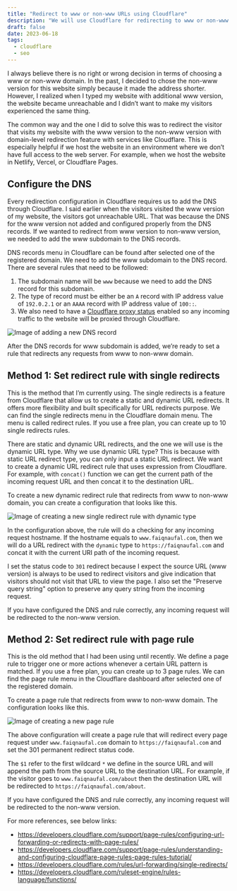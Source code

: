 ```yaml
---
title: "Redirect to www or non-www URLs using Cloudflare"
description: "We will use Cloudflare for redirecting to www or non-www URLs by setting a specific redirect URL rule for every incoming page requests."
draft: false
date: 2023-06-18
tags:
  - cloudflare
  - seo
---
```


I always believe there is no right or wrong decision in terms of choosing a www or non-www  domain. In the past, I decided to chose the non-www version for this website simply because it made the address shorter. However, I realized when I typed my website with additional www version, the website became unreachable and I didn’t want to make my visitors experienced the same thing.

The common way and the one I did to solve this was to redirect the visitor that visits my website with the www version to the non-www version with domain-level redirection feature with services like Cloudflare. This is especially helpful if we host the website in an environment where we don’t have full access to the web server. For example, when we host the website in Netlify, Vercel, or Cloudflare Pages.

## Configure the DNS

Every redirection configuration in Cloudflare requires us to add the DNS through Cloudflare. I said earlier when the visitors visited the www version of my website, the visitors got unreachable URL. That was because the DNS for the www version not added and configured properly from the DNS records. If we wanted to redirect from www version to non-www version, we needed to add the www subdomain to the DNS records.

DNS records menu in Cloudflare can be found after selected one of the registered domain. We need to add the www subdomain to the DNS record. There are several rules that need to be followed:

1. The subdomain name will be `www` because we need to add the DNS record for this subdomain.
2. The type of record must be either be an `A` record with IP address value of `192.0.2.1` or an `AAAA` record with IP address value of `100::`.
3. We also need to have a [Cloudflare proxy status](https://developers.cloudflare.com/dns/manage-dns-records/reference/proxied-dns-records) enabled so any incoming traffic to the website will be proxied through Cloudflare.

![Image of adding a new DNS record](./add-dns-record.png "Image of adding a new DNS record")

After the DNS records for www subdomain is added, we’re ready to set a rule that redirects any requests from www to non-www domain.

## Method 1: Set redirect rule with single redirects

This is the method that I’m currently using. The single redirects is a feature from Cloudflare that allow us to create a static and dynamic URL redirects. It offers more flexibility and built specifically for URL redirects purpose. We can find the single redirects menu in the Cloudflare domain menu. The menu is called redirect rules. If you use a free plan, you can create up to 10 single redirects rules.

There are static and dynamic URL redirects, and the one we will use is the dynamic URL type. Why we use dynamic URL type? This is because with static URL redirect type, you can only input a static URL redirect. We want to create a dynamic URL redirect rule that uses expression from Cloudflare. For example, with `concat()` function we can get the current path of the incoming request URL and then concat it to the destination URL.

To create a new dynamic redirect rule that redirects from www to non-www domain, you can create a configuration that looks like this.

![Image of creating a new single redirect rule with dynamic type](./add-single-redirects-rule.png "Image of creating a new single redirect rule with dynamic type")

In the configuration above, the rule will do a checking for any incoming request hostname. If the hostname equals to `www.faiqnaufal.com`, then we will do a URL redirect with the `dynamic` type to `https://faiqnaufal.com` and concat it with the current URI path of the incoming request.

I set the status code to `301` redirect because I expect the source URL (www version) is always to be used to redirect visitors and give indication that visitors should not visit that URL to view the page. I also set the "Preserve query string" option to preserve any query string from the incoming request.

If you have configured the DNS and rule correctly, any incoming request will be redirected to the non-www version.

## Method 2: Set redirect rule with page rule

This is the old method that I had been using until recently. We define a page rule to trigger one or more actions whenever a certain URL pattern is matched. If you use a free plan, you can create up to 3 page rules. We can find the page rule menu in the Cloudflare dashboard after selected one of the registered domain.

To create a page rule that redirects from www to non-www domain. The configuration looks like this.

![Image of creating a new page rule](./add-page-rule.png "Image of creating a new page rule")

The above configuration will create a page rule that will redirect every page request under `www.faiqnaufal.com` domain to `https://faiqnaufal.com` and set the 301 permanent redirect status code.

The `$1` refer to the first wildcard `*` we define in the source URL and will append the path from the source URL to the destination URL. For example, if the visitor goes to `www.faiqnaufal.com/about` then the destination URL will be redirected to  `https://faiqnaufal.com/about`.

If you have configured the DNS and rule correctly, any incoming request will be redirected to the non-www version.

For more references, see below links:
- https://developers.cloudflare.com/support/page-rules/configuring-url-forwarding-or-redirects-with-page-rules/
- https://developers.cloudflare.com/support/page-rules/understanding-and-configuring-cloudflare-page-rules-page-rules-tutorial/
- https://developers.cloudflare.com/rules/url-forwarding/single-redirects/
- https://developers.cloudflare.com/ruleset-engine/rules-language/functions/
